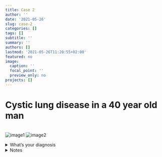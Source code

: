 ```yaml
---
title: Case 2
author: ''
date: '2021-05-26'
slug: case-2
categories: []
tags: []
subtitle: ''
summary: ''
authors: []
lastmod: '2021-05-26T11:20:55+02:00'
featured: no
image:
  caption: ''
  focal_point: ''
  preview_only: no
projects: []
---
```


# Cystic lung disease in a 40 year old man

<br>
![image1](/case2/1x_he.png)
![image2](/case2/10x_he.png)

</details>

<details close>

<summary>What's your diagnosis</summary>
<br>
Pulmonary Echinococcosis

</details>

<details close>

<summary>Notes</summary>
<br>
**Agent:** <br>Most commonly due to infetation by larvae of *Echinococcus granulosus* (dog tapeworm); Definitive host: dog, Intermediate host: sheep
<br><br>
**Epidemiology:** More common in females; occurs often in liver and lung
<br><br>
**Treatment:** <br>Resection is curative but recurrence in about 10%.
<br><br>
**Microscopy:** <br>Typically three layers. Middle laminated ectocyst layer is well appreciated in the image. <br> Can be highlighted by PAS-stain.
<br><br>
**Differential diagnosis:** <br> E.multilocularis has thin laminated layer, usually with minimal or no germinal layer.
<br>
<br>
**Reference:** <br>https://www.pathologyoutlines.com/topic/parasitologyechinococcus.html

</details>